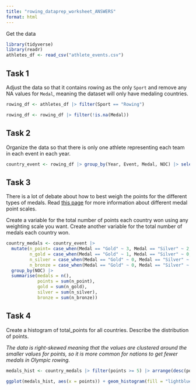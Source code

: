 ```yaml
---
title: "rowing_dataprep_worksheet_ANSWERS"
format: html
---
```



Get the data
```r
library(tidyverse)
library(readr)
athletes_df <- read_csv("athlete_events.csv")
```




## Task 1

Adjust the data so that it contains rowing as the only `Sport` and remove any NA values for `Medal`, meaning the dataset will only have medaling countries.

```r
rowing_df <- athletes_df |> filter(Sport == "Rowing")
```

```r
rowing_df <- rowing_df |> filter(!is.na(Medal))
```

## Task 2

Organize the data so that there is only one athlete representing each team in each event in each year.

```r
country_event <- rowing_df |> group_by(Year, Event, Medal, NOC) |> select(Year, Event, NOC, Medal) |> slice(1) |> arrange(Year, Event, Medal)
```

## Task 3

There is a lot of debate about how to best weigh the points for the different types of medals. Read [this page](https://www.topendsports.com/events/summer/medal-tally/rankings-weighted.htm){target="_blank"} for more information about different medal point scales.

Create a variable for the total number of points each country won using any weighting scale you want. Create another variable for the total number of medals each country won.

```r
country_medals <- country_event |> 
  mutate(n_point= case_when(Medal == "Gold" ~ 3, Medal == "Silver" ~ 2, Medal == "Bronze" ~ 1), 
         n_gold = case_when(Medal == "Gold" ~ 1, Medal == "Silver" ~ 0, Medal == "Bronze" ~ 0), 
         n_silver = case_when(Medal == "Gold" ~ 0, Medal == "Silver" ~ 1, Medal == "Bronze" ~ 0), 
         n_bronze = case_when(Medal == "Gold" ~ 0, Medal == "Silver" ~ 0, Medal == "Bronze" ~ 1)) |> 
  group_by(NOC) |> 
  summarise(medals = n(), 
            points = sum(n_point), 
            gold = sum(n_gold), 
            silver = sum(n_silver), 
            bronze = sum(n_bronze))
```

## Task 4

Create a histogram of total_points for all countries. Describe the distribution of points.

*The data is right-skewed meaning that the values are clustered around the smaller values for points, so it is more common for nations to get fewer medals in Olympic rowing.*

```r
medals_hist <- country_medals |> filter(points >= 5) |> arrange(desc(points)) 

ggplot(medals_hist, aes(x = points)) + geom_histogram(fill = "lightblue", colour = "black", bins = 20) + theme_minimal() + labs(title = "Histogram of points for all countries in all events")
```
